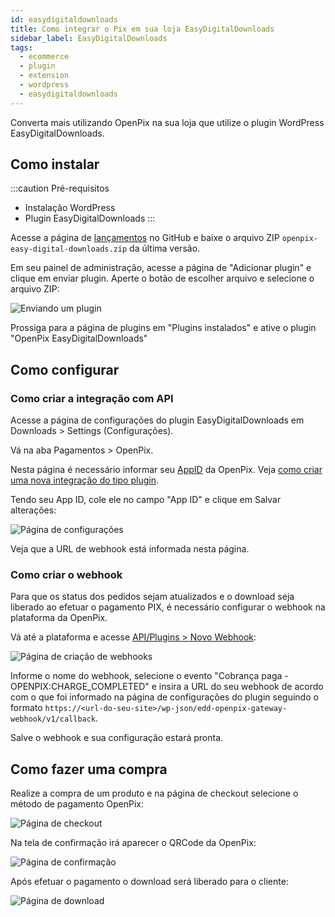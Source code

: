 ```yaml
---
id: easydigitaldownloads
title: Como integrar o Pix em sua loja EasyDigitalDownloads
sidebar_label: EasyDigitalDownloads
tags:
  - ecommerce
  - plugin
  - extension
  - wordpress
  - easydigitaldownloads
---
```


Converta mais utilizando OpenPix na sua loja que utilize o plugin WordPress EasyDigitalDownloads.

## Como instalar

:::caution Pré-requisitos

- Instalação WordPress
- Plugin EasyDigitalDownloads
  :::

Acesse a página de [lançamentos](https://github.com/criskell/openpix-easy-digital-downloads/releases/latest) no GitHub e baixe o arquivo ZIP `openpix-easy-digital-downloads.zip` da última versão.

Em seu painel de administração, acesse a página de "Adicionar plugin" e clique em enviar plugin. Aperte o botão de escolher arquivo e selecione o arquivo ZIP:

![Enviando um plugin](./__assets__/edd-wp-add-plugin.png)

Prossiga para a página de plugins em "Plugins instalados" e ative o plugin "OpenPix EasyDigitalDownloads"

## Como configurar

### Como criar a integração com API

Acesse a página de configurações do plugin EasyDigitalDownloads em Downloads > Settings (Configurações).

Vá na aba Pagamentos > OpenPix.

Nesta página é necessário informar seu [AppID](../plugin/app-id) da OpenPix. Veja [como criar uma nova integração do tipo plugin](../apis/api-getting-started).

Tendo seu App ID, cole ele no campo "App ID" e clique em Salvar alterações:

![Página de configurações](./__assets__/edd-configure.png)

Veja que a URL de webhook está informada nesta página.

### Como criar o webhook

Para que os status dos pedidos sejam atualizados e o download seja liberado ao efetuar o pagamento PIX, é necessário configurar o webhook na plataforma da OpenPix.

Vá até a plataforma e acesse [API/Plugins > Novo Webhook](https://app.openpix.com/home/applications/webhook/create):

![Página de criação de webhooks](./__assets__/edd-openpix-create-webhook.png)

Informe o nome do webhook, selecione o evento "Cobrança paga - OPENPIX:CHARGE_COMPLETED" e insira a URL do seu webhook de acordo com o que foi informado na página de configurações do plugin seguindo o formato `https://<url-do-seu-site>/wp-json/edd-openpix-gateway-webhook/v1/callback`.

Salve o webhook e sua configuração estará pronta.

## Como fazer uma compra

Realize a compra de um produto e na página de checkout selecione o método de pagamento OpenPix:

![Página de checkout](./__assets__/edd-checkout.png)

Na tela de confirmação irá aparecer o QRCode da OpenPix:

![Página de confirmação](./__assets__/edd-confirmation.png)

Após efetuar o pagamento o download será liberado para o cliente:

![Página de download](./__assets__/edd-download-open.png)
